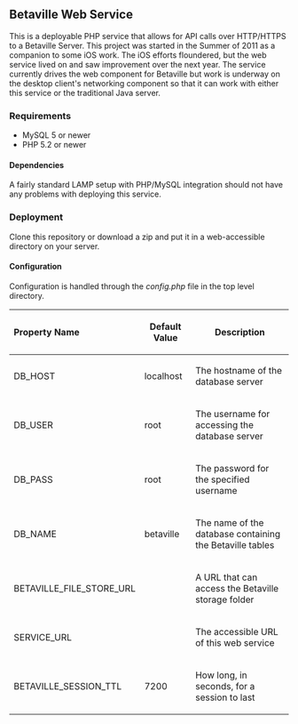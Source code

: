 == Betaville Web Service ==

This is a deployable PHP service that allows for API calls over HTTP/HTTPS to a Betaville Server.
This project was started in the Summer of 2011 as a companion to some iOS work.  The iOS efforts
floundered, but the web service lived on and saw improvement over the next year.  The service
currently drives the web component for Betaville but work is underway on the desktop client's
networking component so that it can work with either this service or the traditional Java server.

=== Requirements ===
* MySQL 5 or newer
* PHP 5.2 or newer

==== Dependencies ====

A fairly standard LAMP setup with PHP/MySQL integration should not have any problems with deploying
this service.

=== Deployment ===

Clone this repository or download a zip and put it in a web-accessible directory on your server.

==== Configuration ====

Configuration is handled through the ''config.php'' file in the top level directory.

{|
! align="left"| Property Name
! Default Value
! Description
|-
|DB_HOST
|localhost
|The hostname of the database server
|-
|DB_USER
|root
|The username for accessing the database server
|-
|DB_PASS
|root
|The password for the specified username
|-
|DB_NAME
|betaville
|The name of the database containing the Betaville tables
|-
|BETAVILLE_FILE_STORE_URL
|
|A URL that can access the Betaville storage folder
|-
|SERVICE_URL
|
|The accessible URL of this web service
|-
|BETAVILLE_SESSION_TTL
|7200
|How long, in seconds, for a session to last
|}